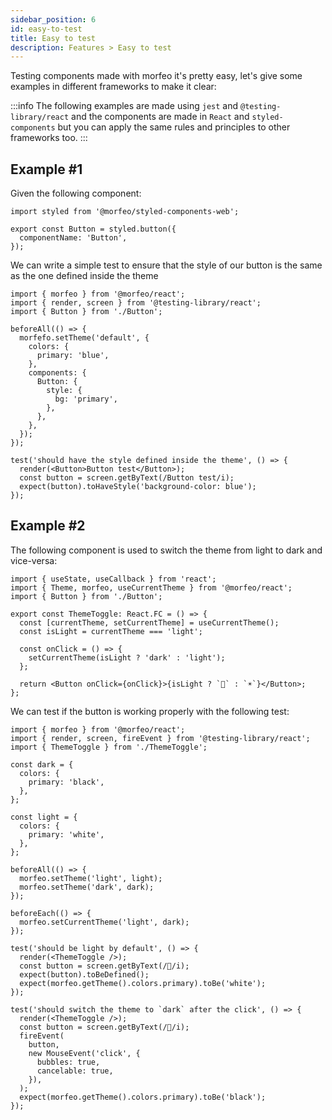 ```yaml
---
sidebar_position: 6
id: easy-to-test
title: Easy to test
description: Features > Easy to test
---
```


Testing components made with morfeo it's pretty easy, let's give some examples in different frameworks to make it clear:

:::info
The following examples are made using `jest` and `@testing-library/react` and the components are made in `React` and `styled-components` but you can apply the same rules and principles to other frameworks too.
:::

## Example #1

Given the following component:

```tsx title="Button.tsx"
import styled from '@morfeo/styled-components-web';

export const Button = styled.button({
  componentName: 'Button',
});
```

We can write a simple test to ensure that the style of our button is the same as the one defined inside the theme

```tsx title="Button.spec.tsx"
import { morfeo } from '@morfeo/react';
import { render, screen } from '@testing-library/react';
import { Button } from './Button';

beforeAll(() => {
  morfefo.setTheme('default', {
    colors: {
      primary: 'blue',
    },
    components: {
      Button: {
        style: {
          bg: 'primary',
        },
      },
    },
  });
});

test('should have the style defined inside the theme', () => {
  render(<Button>Button test</Button>);
  const button = screen.getByText(/Button test/i);
  expect(button).toHaveStyle('background-color: blue');
});
```

## Example #2

The following component is used to switch the theme from light to dark and vice-versa:

```tsx title="ThemeToggle.tsx"
import { useState, useCallback } from 'react';
import { Theme, morfeo, useCurrentTheme } from '@morfeo/react';
import { Button } from './Button';

export const ThemeToggle: React.FC = () => {
  const [currentTheme, setCurrentTheme] = useCurrentTheme();
  const isLight = currentTheme === 'light';

  const onClick = () => {
    setCurrentTheme(isLight ? 'dark' : 'light');
  };

  return <Button onClick={onClick}>{isLight ? `🌙` : `☀️`}</Button>;
};
```

We can test if the button is working properly with the following test:

```tsx title="ThemeToggle.spec.tsx"
import { morfeo } from '@morfeo/react';
import { render, screen, fireEvent } from '@testing-library/react';
import { ThemeToggle } from './ThemeToggle';

const dark = {
  colors: {
    primary: 'black',
  },
};

const light = {
  colors: {
    primary: 'white',
  },
};

beforeAll(() => {
  morfeo.setTheme('light', light);
  morfeo.setTheme('dark', dark);
});

beforeEach(() => {
  morfeo.setCurrentTheme('light', dark);
});

test('should be light by default', () => {
  render(<ThemeToggle />);
  const button = screen.getByText(/🌙/i);
  expect(button).toBeDefined();
  expect(morfeo.getTheme().colors.primary).toBe('white');
});

test('should switch the theme to `dark` after the click', () => {
  render(<ThemeToggle />);
  const button = screen.getByText(/🌙/i);
  fireEvent(
    button,
    new MouseEvent('click', {
      bubbles: true,
      cancelable: true,
    }),
  );
  expect(morfeo.getTheme().colors.primary).toBe('black');
});
```
